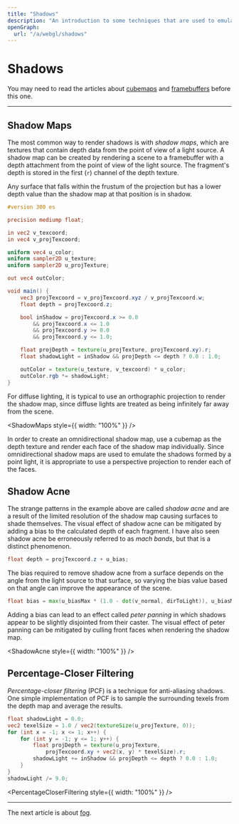 ```yaml
---
title: "Shadows"
description: "An introduction to some techniques that are used to emulate shadows in WebGL."
openGraph:
  url: "/a/webgl/shadows"
---
```



# Shadows

You may need to read the articles about [cubemaps](/a/webgl/cubemaps) and [framebuffers](/a/webgl/framebuffers) before this one.

---

## Shadow Maps

The most common way to render shadows is with _shadow maps_, which are textures that contain depth data from the point of view of a light source. A shadow map can be created by rendering a scene to a framebuffer with a depth attachment from the point of view of the light source. The fragment's depth is stored in the first (`r`) channel of the depth texture.

Any surface that falls within the frustum of the projection but has a lower depth value than the shadow map at that position is in shadow.

```glsl
#version 300 es

precision mediump float;

in vec2 v_texcoord;
in vec4 v_projTexcoord;

uniform vec4 u_color;
uniform sampler2D u_texture;
uniform sampler2D u_projTexture;

out vec4 outColor;

void main() {
	vec3 projTexcoord = v_projTexcoord.xyz / v_projTexcoord.w;
	float depth = projTexcoord.z;

	bool inShadow = projTexcoord.x >= 0.0
		&& projTexcoord.x <= 1.0
		&& projTexcoord.y >= 0.0
		&& projTexcoord.y <= 1.0;

	float projDepth = texture(u_projTexture, projTexcoord.xy).r;
	float shadowLight = inShadow && projDepth <= depth ? 0.0 : 1.0;

	outColor = texture(u_texture, v_texcoord) * u_color;
	outColor.rgb *= shadowLight;
}
```

For diffuse lighting, it is typical to use an orthographic projection to render the shadow map, since diffuse lights are treated as being infinitely far away from the scene.

<ShadowMaps style={{ width: "100%" }} />

In order to create an omnidirectional shadow map, use a cubemap as the depth texture and render each face of the shadow map individually. Since omnidirectional shadow maps are used to emulate the shadows formed by a point light, it is appropriate to use a perspective projection to render each of the faces.

## Shadow Acne

The strange patterns in the example above are called _shadow acne_ and are a result of the limited resolution of the shadow map causing surfaces to shade themselves. The visual effect of shadow acne can be mitigated by adding a bias to the calculated depth of each fragment. I have also seen shadow acne be erroneously referred to as _mach bands_, but that is a distinct phenomenon.

```glsl
float depth = projTexcoord.z + u_bias;
```

The bias required to remove shadow acne from a surface depends on the angle from the light source to that surface, so varying the bias value based on that angle can improve the appearance of the scene.

```glsl
float bias = max(u_biasMax * (1.0 - dot(v_normal, dirToLight)), u_biasMin);
```

Adding a bias can lead to an effect called _peter panning_ in which shadows appear to be slightly disjointed from their caster. The visual effect of peter panning can be mitigated by culling front faces when rendering the shadow map.

<ShadowAcne style={{ width: "100%" }} />

## Percentage-Closer Filtering

_Percentage-closer filtering_ (PCF) is a technique for anti-aliasing shadows. One simple implementation of PCF is to sample the surrounding texels from the depth map and average the results.

```glsl
float shadowLight = 0.0;
vec2 texelSize = 1.0 / vec2(textureSize(u_projTexture, 0));
for (int x = -1; x <= 1; x++) {
	for (int y = -1; y <= 1; y++) {
		float projDepth = texture(u_projTexture,
			projTexcoord.xy + vec2(x, y) * texelSize).r;
		shadowLight += inShadow && projDepth <= depth ? 0.0 : 1.0;
	}
}
shadowLight /= 9.0;
```

<PercentageCloserFiltering style={{ width: "100%" }} />

---

The next article is about [fog](/a/webgl/fog).
